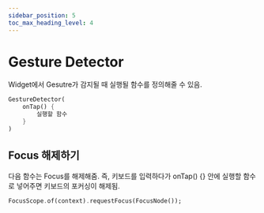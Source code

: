```yaml
---
sidebar_position: 5
toc_max_heading_level: 4
---
```


# Gesture Detector 
Widget에서 Gesutre가 감지될 때 실행될 함수를 정의해줄 수 있음.
```dart
GestureDetector(
	onTap() {
		실행할 함수
	}
)
```
## Focus 해제하기 
다음 함수는 Focus를 해제해줌. 즉, 키보드를 입력하다가 onTap() {} 안에 실행할 함수로 넣어주면 키보드의 포커싱이 해제됨.
```dart
FocusScope.of(context).requestFocus(FocusNode());
```
